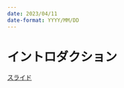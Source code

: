 ```yaml
---
date: 2023/04/11
date-format: YYYY/MM/DD
---
```


# イントロダクション

[スライド](https://tomo-sakuma.github.io/1st_semi/1期_slides/1_イントロ.html){target="_blank"}
